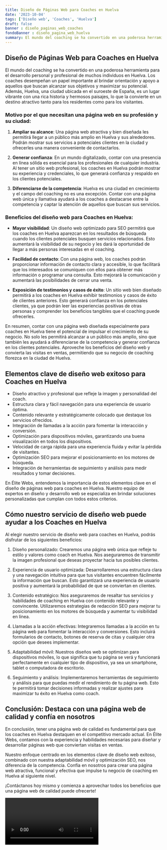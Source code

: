 ```yaml
---
title: Diseño de Páginas Web para Coaches en Huelva
date: '2023-10-04'
tags: ['Diseño web', 'Coaches', 'Huelva']
draft: false
banner : diseño_paginas_web_coaches
fondoBanner : diseño_pagina_web_huelva
summary: El mundo del coaching se ha convertido en una poderosa herramienta para el desarrollo personal y profesional de muchos individuos en Huelva. Los coaches desempeñan un papel importante al brindar orientación y apoyo a aquellos que buscan alcanzar sus objetivos y maximizar su potencial. Además, Huelva, una ciudad ubicada en el suroeste de España, es un lugar vibrante con una rica historia y hermosos paisajes, lo que la convierte en un destino atractivo tanto para los residentes como para los visitantes.
---
```


## Diseño de Páginas Web para Coaches en Huelva

El mundo del coaching se ha convertido en una poderosa herramienta para el desarrollo personal y profesional de muchos individuos en Huelva. Los coaches desempeñan un papel importante al brindar orientación y apoyo a aquellos que buscan alcanzar sus objetivos y maximizar su potencial. Además, Huelva, una ciudad ubicada en el suroeste de España, es un lugar vibrante con una rica historia y hermosos paisajes, lo que la convierte en un destino atractivo tanto para los residentes como para los visitantes.

### Motivo por el que necesitan una página web en su profesión y su ciudad:

1. **Ampliar su alcance**: Una página web atractiva y bien diseñada les permitirá llegar a un público más amplio en Huelva y sus alrededores. Podrán mostrar sus servicios a potenciales clientes en la ciudad y ofrecerles una manera conveniente de contactarlos.

2. **Generar confianza**: En un mundo digitalizado, contar con una presencia en línea sólida es esencial para los profesionales de cualquier industria. Al tener un sitio web profesional, los coaches en Huelva podrán mostrar su experiencia y credenciales, lo que generará confianza y respaldo en los clientes potenciales.

3. **Diferenciarse de la competencia**: Huelva es una ciudad en crecimiento y el campo del coaching no es una excepción. Contar con una página web única y llamativa ayudará a los coaches a destacarse entre la competencia y captar la atención de aquellos que buscan sus servicios.

### Beneficios del diseño web para Coaches en Huelva:

- **Mayor visibilidad**: Un diseño web optimizado para SEO permitirá que los coaches en Huelva aparezcan en los resultados de búsqueda cuando los clientes potenciales busquen servicios relacionados. Esto aumentará la visibilidad de su negocio y les dará la oportunidad de llegar a más personas interesadas en el coaching.

- **Facilidad de contacto**: Con una página web, los coaches podrán proporcionar información de contacto clara y accesible, lo que facilitará que los interesados se comuniquen con ellos para obtener más información o programar una consulta. Esto mejorará la comunicación y aumentará las posibilidades de cerrar una venta.

- **Exposición de testimonios y casos de éxito**: Un sitio web bien diseñado permitirá a los coaches en Huelva exhibir testimonios y casos de éxito de clientes anteriores. Esto generará confianza en los potenciales clientes, ya que podrán leer las experiencias positivas de otras personas y comprender los beneficios tangibles que el coaching puede ofrecerles.

En resumen, contar con una página web diseñada especialmente para coaches en Huelva tiene el potencial de impulsar el crecimiento de su negocio. No solo les permitirá alcanzar a un público más amplio, sino que también les ayudará a diferenciarse de la competencia y generar confianza en los clientes potenciales. Aproveche los beneficios del diseño web y convierta las visitas en ventas, permitiendo que su negocio de coaching florezca en la ciudad de Huelva.

<GifSeo />

<Cta />

## Elementos clave de diseño web exitoso para Coaches en Huelva

- Diseño atractivo y profesional que refleje la imagen y personalidad del coach.
- Estructura clara y fácil navegación para una experiencia de usuario óptima.
- Contenido relevante y estratégicamente colocado que destaque los servicios ofrecidos.
- Integración de llamadas a la acción para fomentar la interacción y conversión.
- Optimización para dispositivos móviles, garantizando una buena visualización en todos los dispositivos.
- Velocidad de carga rápida para una experiencia fluida y evitar la pérdida de visitantes.
- Optimización SEO para mejorar el posicionamiento en los motores de búsqueda.
- Integración de herramientas de seguimiento y análisis para medir resultados y tomar decisiones.

En Élite Webs, entendemos la importancia de estos elementos clave en el diseño de páginas web para coaches en Huelva. Nuestro equipo de expertos en diseño y desarrollo web se especializa en brindar soluciones personalizadas que cumplan con todos estos criterios. 

## Cómo nuestro servicio de diseño web puede ayudar a los Coaches en Huelva

Al elegir nuestro servicio de diseño web para coaches en Huelva, podrás disfrutar de los siguientes beneficios:

1. Diseño personalizado: Crearemos una página web única que refleje tu estilo y valores como coach en Huelva. Nos aseguraremos de transmitir la imagen profesional que deseas proyectar hacia tus posibles clientes.

2. Experiencia de usuario optimizada: Desarrollaremos una estructura clara y una navegación intuitiva para que tus visitantes encuentren fácilmente la información que buscan. Esto garantizará una experiencia de usuario positiva y aumentará la probabilidad de que se conviertan en clientes.

3. Contenido estratégico: Nos aseguraremos de resaltar tus servicios y habilidades de coaching en Huelva con contenido relevante y convincente. Utilizaremos estrategias de redacción SEO para mejorar tu posicionamiento en los motores de búsqueda y aumentar tu visibilidad en línea.

4. Llamadas a la acción efectivas: Integraremos llamadas a la acción en tu página web para fomentar la interacción y conversiones. Esto incluirá formularios de contacto, botones de reserva de citas y cualquier otra opción que desees implementar.

5. Adaptabilidad móvil: Nuestros diseños web se optimizan para dispositivos móviles, lo que significa que tu página se verá y funcionará perfectamente en cualquier tipo de dispositivo, ya sea un smartphone, tablet o computadora de escritorio.

6. Seguimiento y análisis: Implementaremos herramientas de seguimiento y análisis para que puedas medir el rendimiento de tu página web. Esto te permitirá tomar decisiones informadas y realizar ajustes para maximizar tu éxito en Huelva como coach.

## Conclusión: Destaca con una página web de calidad y confía en nosotros

En conclusión, tener una página web de calidad es fundamental para que los coaches en Huelva destaquen en el competitivo mercado actual. En Élite Webs, contamos con la experiencia y habilidades necesarias para diseñar y desarrollar páginas web que conviertan visitas en ventas.

Nuestro enfoque centrado en los elementos clave de diseño web exitoso, combinado con nuestra adaptabilidad móvil y optimización SEO, nos diferencia de la competencia. Confía en nosotros para crear una página web atractiva, funcional y efectiva que impulse tu negocio de coaching en Huelva al siguiente nivel.

¡Contáctanos hoy mismo y comienza a aprovechar todos los beneficios que una página web de calidad puede ofrecerte!

<Video />

<CtaBot job='Coaches' city='Huelva'/>

<Gmaps query='Huelva+españa+maps' />